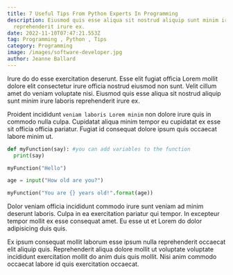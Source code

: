 ```yaml
---
title: 7 Useful Tips From Python Experts In Programming
description: Eiusmod quis esse aliqua sit nostrud aliquip sunt minim irure laboris
  reprehenderit irure ex.
date: 2022-11-10T07:47:21.553Z
tag: Programming , Python , Tips
category: Programming
image: /images/software-developer.jpg
author: Jeanne Ballard
---
```

Irure do do esse exercitation deserunt. Esse elit fugiat officia Lorem mollit dolore elit consectetur irure officia nostrud eiusmod non sunt. Velit cillum amet do veniam voluptate nisi. Eiusmod quis esse aliqua sit nostrud aliquip sunt minim irure laboris reprehenderit irure ex.

Proident incididunt `veniam laboris Lorem minim` non dolore irure quis in commodo nulla culpa. Cupidatat aliqua minim tempor eu cupidatat ex esse sit officia officia pariatur. Fugiat id consequat dolore ipsum quis occaecat labore minim ut.

```python
def myFunction(say): #you can add variables to the function
  print(say)

myFunction("Hello")

age = input("How old are you?")

myFunction("You are {} years old!".format(age))
```

Dolor veniam officia incididunt commodo irure sunt veniam ad minim deserunt laboris. Culpa in ea exercitation pariatur qui tempor. In excepteur tempor mollit ex esse consequat amet. Eu esse ut et Lorem do dolor adipisicing duis quis.

Ex ipsum consequat mollit laborum esse ipsum nulla reprehenderit occaecat elit aliquip quis. Reprehenderit aliqua dolore mollit ut voluptate voluptate incididunt exercitation mollit do anim duis quis mollit. Nisi anim commodo occaecat labore id quis exercitation occaecat.